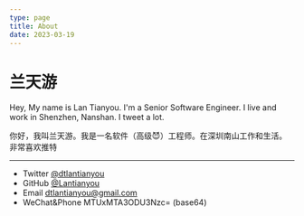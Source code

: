 ```yaml
---
type: page
title: About
date: 2023-03-19
---
```


# 兰天游

Hey, My name is Lan Tianyou. I'm a Senior Software Engineer. I live and work in Shenzhen, Nanshan. I tweet a lot.

你好，我叫兰天游。我是一名软件（高级😈）工程师。在深圳南山工作和生活。非常喜欢推特

---

- Twitter [@dtlantianyou](https://twitter.com/dtlantianyou)
- GitHub [@Lantianyou](https://github.com/Lantianyou)
- Email dtlantianyou@gmail.com
- WeChat&Phone MTUxMTA3ODU3Nzc= (base64)
